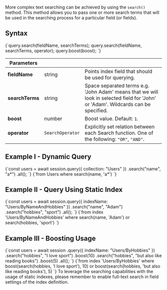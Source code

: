 
More complex text searching can be achieved by using the `search()` method. This method allows you to pass one or more search terms that will be used in the searching process for a particular field (or fields).

## Syntax

<TabItem value="search_1" label="search_1">
<CodeBlock language="js">
{`query.search(fieldName, searchTerms);
query.search(fieldName, searchTerms, operator);
query.boost(boost);
`}
</CodeBlock>
</TabItem>

| Parameters | | |
| ------------- | ------------- | ----- |
| **fieldName** | string | Points index field that should be used for querying. |
| **searchTerms** | string | Space separated terms e.g. 'John Adam' means that we will look in selected field for 'John' or 'Adam'. Wildcards can be specified. |
| **boost** | number | Boost value. Default: `1`. |
| **operator** | `SearchOperator` | Explicitly set relation between each Search function. One of the following: `"OR"`, `"AND"`. |

## Example I - Dynamic Query

<Tabs groupId='languageSyntax'>
<TabItem value="Node.js" label="Node.js">
<CodeBlock language="js">
{`const users = await session.query({ collection: "Users" })
    .search("name", "a*")
    .all();
`}
</CodeBlock>
</TabItem>
<TabItem value="RQL" label="RQL">
<CodeBlock language="sql">
{`from Users 
where search(name, 'a*')
`}
</CodeBlock>
</TabItem>
</Tabs>

## Example II - Query Using Static Index

<Tabs groupId='languageSyntax'>
<TabItem value="Node.js" label="Node.js">
<CodeBlock language="js">
{`const users = await session.query({ indexName: "Users/ByNameAndHobbies" })
    .search("name", "Adam")
    .search("hobbies", "sport")
    .all();
`}
</CodeBlock>
</TabItem>
<TabItem value="RQL" label="RQL">
<CodeBlock language="sql">
{`from index 'Users/ByNameAndHobbies' 
where search(name, 'Adam') or search(hobbies, 'sport')
`}
</CodeBlock>
</TabItem>
</Tabs>

## Example III - Boosting Usage

<Tabs groupId='languageSyntax'>
<TabItem value="Node.js" label="Node.js">
<CodeBlock language="js">
{`const users = await session
    .query({ indexName: "Users/ByHobbies" })
    .search("hobbies", "I love sport")
    .boost(10)
    .search("hobbies", "but also like reading books")
    .boost(5)
    .all();
`}
</CodeBlock>
</TabItem>
<TabItem value="RQL" label="RQL">
<CodeBlock language="sql">
{`from index 'Users/ByHobbies' 
where boost(search(hobbies, 'I love sport'), 10) or boost(search(hobbies, 'but also like reading books'), 5)
`}
</CodeBlock>
</TabItem>
</Tabs>

<Admonition type="note" title="">
To leverage the searching capabilities with the usage of static indexes, please remember to enable full-text search in field settings of the index definition.
</Admonition>


